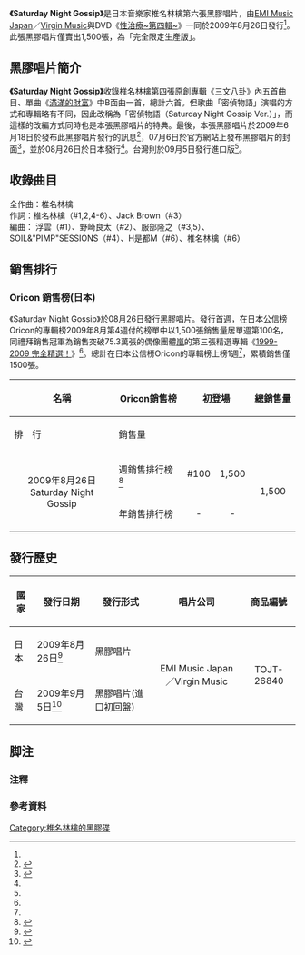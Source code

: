 {{Infobox Album
| Name           = Saturday Night Gossip
| Type           = 黑膠唱片
| Artist         = [[椎名林檎|椎名林檎]]
| Cover          = Shiina05-06.jpg
| Released       = {{flagicon|JPN}}2009年8月26日<br/><small>(詳見[[#發行歷史|發行歷史]])
| Recorded       = 
| Genre          = [[J-POP|J-POP]]
| Length         = 
| Label          = [[EMI音樂_(日本)|EMI Music Japan]]／[[維京唱片|Virgin Music]]
| Producer       = 
| Reviews        = 
| Chart position = 
*週榜最高第100位（[[Oricon公信榜|Oricon]]）
*累積上榜1週（Oricon）
| Certification  = 累計銷售1,500張
| Last album     = [[勝訴的新宿舞孃#黑膠唱片|勝訴的新宿舞孃]] <br />（2008年）
| This album     = '''Saturday Night Gossip''' <br/>（2009年）
| Next album     = 
}}

'''《Saturday Night Gossip》'''是日本音樂家椎名林檎第六張黑膠唱片，由[[EMI音樂_(日本)|EMI Music Japan]]／[[維京唱片|Virgin Music]]與DVD《[[性治療~第四輯~|性治療~第四輯~]]》一同於2009年8月26日發行<ref name="JPN" />。此張黑膠唱片僅賣出1,500張，為「完全限定生產版」。

== 黑膠唱片簡介 ==
'''《Saturday Night Gossip》'''收錄椎名林檎第四張原創專輯《[[三文八卦|三文八卦]]》內五首曲目、單曲《[[滿滿的財富|滿滿的財富]]》中B面曲一首，總計六首。但歌曲「密偵物語」演唱的方式和專輯略有不同，因此改稱為「密偵物語（Saturday Night Gossip Ver.）」，而這樣的改編方式同時也是本張黑膠唱片的特典。最後，本張黑膠唱片於2009年6月18日於發布此黑膠唱片發行的訊息<ref>{{cite web |url=http://ro69.jp/news/detail/21873 |title=椎名林檎、8月26日にDVD『性的ヒーリング〜其ノ四〜』リリース決定！ |author=ro69 |language=ja |accessdate=2011-08-24 |archive-date=2016-02-02 |archive-url=https://web.archive.org/web/20160202184948/http://ro69.jp/news/detail/21873 |dead-url=no }}</ref>，07月6日於官方網站上發布黑膠唱片的封面<ref>{{cite web |url=http://www.emimusic.jp/artist/ringo/ |title=6年ぶりのソロアルバムに続き、映像作品集DVD「性的ヒーリング～其ノ四～」発売決定！ |author=EMI/椎名林檎 |language=ja |deadurl=yes |archiveurl=https://web.archive.org/web/20111109154448/http://www.emimusic.jp/artist/ringo/ |archivedate=2011-11-09 |accessdate=2011-08-24 }}</ref>，並於08月26日於日本發行<ref name="JPN" />。台灣則於09月5日發行進口版<ref name="TWN" />。

== 收錄曲目 ==
{{tracklist
| headline        = 椎名林檎【Saturday Night Gossip】
| extra_column    = 編曲
| total_length    = 23:56

| title1          = 丸内虐待狂（EXPO Ver.）
| lyrics1         = [[椎名林檎|椎名林檎]]
| music1          = 椎名林檎
| extra1          = [[浮雲_(吉他手)|浮雲]]
| length1         = 2:52

| title2          = SG ～Supreficial Gossip～
| lyrics2         = 椎名林檎
| music2          = 椎名林檎
| extra2          = {{link-ja|野崎良太|Jazztronik}}
| length2         = 4:16

| title3          = 密偵物語（Saturday Night Gossip Ver.）
| lyrics3         = Jack Brown
| music3          = 椎名林檎
| extra3          = [[服部隆之|服部隆之]]
| length3         = 3:33

| title4          = 假溫柔男
| lyrics4         = 椎名林檎
| music4          = 椎名林檎
| extra4          = {{link-ja|SOIL&"PIMP"SESSIONS|SOIL&"PIMP"SESSIONS}}
| length4         = 3:56

| title5          = 戀愛情事
| lyrics5         = 椎名林檎
| music5          = 椎名林檎
| extra5          = 服部隆之
| length5         = 2:58

| title6          = 流行
| lyrics6         = 椎名林檎、{{link-ja|坂間大介|Mummy-D}}
| music6          = 椎名林檎
| extra6          = H是都M、椎名林檎
| length6         = 4:11
}}

;全作曲：椎名林檎
;作詞：椎名林檎（#1,2,4-6）、Jack Brown（#3）
;編曲：	浮雲（#1）、野崎良太（#2）、服部隆之（#3,5）、SOIL&"PIMP"SESSIONS（#4）、H是都M（#6）、椎名林檎（#6）

== 銷售排行 ==
=== Oricon 銷售榜(日本) ===
《Saturday Night Gossip》於08月26日發行黑膠唱片。發行首週，在日本公信榜Oricon的專輯榜2009年8月第4週付的榜單中以1,500張銷售量居單週第100名，同禮拜銷售冠軍為銷售突破75.3萬張的偶像團體[[嵐|嵐]]的第三張精選專輯《[[1999-2009_完全精選！|1999-2009 完全精選！]]》<ref name="SaturdayNightGossipOriconWeek" />。總計在日本公信榜Oricon的專輯榜上榜1週<ref name="SaturdayNightGossipOriconConsecutiveWeek" />，累積銷售僅1500張。

{| class="wikitable"
! rowspan="2"| '''名稱'''
! rowspan="2"| '''Oricon銷售榜'''
! colspan="2"| '''初登場'''
! rowspan="2"| '''總銷售量'''
! rowspan="2"| '''累積上榜次數'''
|- style="font-size:smaller;"
! 排　行
! 銷售量
|-
| rowspan="2" align="center"| 2009年8月26日<br/>Saturday Night Gossip
| 週銷售排行榜<ref name="SaturdayNightGossipOriconWeek">{{Cite web |url=http://www.oricon.co.jp/rank/ja/w/2009-09-07/ |title=2009年8月第4週の邦楽アルバムランキング情報 |publisher=Oricon |language=ja |accessdate=2016-01-29 |archive-date=2016-02-04 |archive-url=https://web.archive.org/web/20160204231724/http://www.oricon.co.jp/rank/ja/w/2009-09-07/ |dead-url=no }}</ref>
| align="center"| #100
| align="center"| 1,500
| align="center" rowspan="2"| 1,500
| align="center" rowspan="2"| 1週<ref name="SaturdayNightGossipOriconConsecutiveWeek">{{Cite web |url=http://www.oricon.co.jp/prof/237797/products/829428/1/ |title=サタデーナイト・ゴシップ/椎名林檎 |publisher=Oricon |language=ja |accessdate=2016-01-29 |archive-date=2016-02-04 |archive-url=https://web.archive.org/web/20160204233257/http://www.oricon.co.jp/prof/237797/products/829428/1/ |dead-url=no }}</ref>
|-
| 年銷售排行榜
| align="center"| -
| align="center"| -
|}

== 發行歷史 ==
{|class="wikitable"
! 國家
! 發行日期
! 發行形式
! 唱片公司
! 商品編號
|-
| 日本
| 2009年8月26日<ref name="JPN">{{cite web |url=http://www.kronekodow.com/disco/disco_detail_89.html |title=サタデーナイト・ゴシップ / 椎名林檎 |publisher=貓柳本線 |language=ja |accessdate=2016-01-25 |archive-date=2016-01-29 |archive-url=https://web.archive.org/web/20160129165953/http://www.kronekodow.com/disco/disco_detail_89.html |dead-url=no }}</ref>
| 黑膠唱片
| rowspan="2" align="center"| EMI Music Japan／Virgin Music
| rowspan="2" align="center"| TOJT-26840
|-
| 台灣
| 2009年9月5日<ref name="TWN">{{cite web |url=http://www.gold-typhoon.com.tw/news/view/1574 |title=化身童話主角　椎名林檎全新MV〈恰好的身體〉大秀舞技 |author=金牌大風 |language=zh-tw |deadurl=yes |archiveurl=https://archive.is/20130419075232/http://www.gold-typhoon.com.tw/news/view/1574 |archivedate=2013-04-19 |accessdate=2010-09-29 }}</ref>
| 黑膠唱片(進口初回盤)
|}

== 脚注 ==
=== 注釋 ===
{{Reflist|group="注"|2}}

=== 參考資料 ===
{{Reflist|2}}

{{椎名林檎}}

[[Category:椎名林檎的黑膠碟|Category:椎名林檎的黑膠碟]]